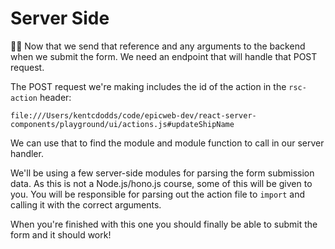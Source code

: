 # Server Side

<EpicVideo url="https://www.epicreact.dev/workshops/react-server-components/server-side" />

👨‍💼 Now that we send that reference and any arguments to the backend when we
submit the form. We need an endpoint that will handle that POST request.

The POST request we're making includes the id of the action in the `rsc-action`
header:

```
file:///Users/kentcdodds/code/epicweb-dev/react-server-components/playground/ui/actions.js#updateShipName
```

We can use that to find the module and module function to call in our server
handler.

We'll be using a few server-side modules for parsing the form submission data.
As this is not a Node.js/hono.js course, some of this will be given to you. You
will be responsible for parsing out the action file to `import` and calling it
with the correct arguments.

When you're finished with this one you should finally be able to submit the
form and it should work!
